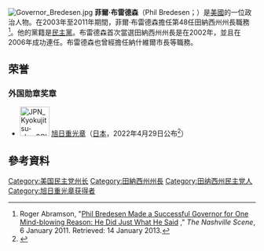 [[File:Governor_Bredesen.jpg|thumb]]
'''菲爾·布雷德森'''（Phil Bredesen；{{bd|1943年|11月21日}}）是[[美國|美國]]的一位政治人物。在2003年至2011年期間，菲爾·布雷德森擔任第48任田納西州州長職務<ref name=abramson>Roger Abramson, "[http://www.nashvillescene.com/nashville/phil-bredesen-made-a-successful-governor-for-one-mind-blowing-reason-he-did-just-what-he-said/Content?oid=2138062 Phil Bredesen Made a Successful Governor for One Mind-blowing Reason: He Did Just What He Said] {{Wayback|url=http://www.nashvillescene.com/nashville/phil-bredesen-made-a-successful-governor-for-one-mind-blowing-reason-he-did-just-what-he-said/Content?oid=2138062 |date=20160303221656 }}," ''The Nashville Scene'', 6 January 2011.  Retrieved: 14 January 2013.</ref>。他的黨籍是[[民主黨_(美國)|民主黨]]。布雷德森首次當選田納西州州長是在2002年，並且在2006年成功連任。布雷德森也曾經擔任納什維爾市長等職務。

==荣誉==
===外国勋章奖章===
* [[File:JPN_Kyokujitsu-sho_2Class_BAR.svg|60px]] [[旭日章|旭日重光章]]（[[日本|日本]]，2022年4月29日公布<ref>{{ja}}{{cite web |url=https://www.mofa.go.jp/mofaj/files/100337859.pdf |title=令和4年春の外国人叙勲受章者名簿 |publisher=[[内阁府|内阁府]] |date=2022-04-29 |accessdate=2022-05-05 |archive-date=2022-04-29 |archive-url=https://web.archive.org/web/20220429160051/https://www.mofa.go.jp/mofaj/files/100337859.pdf |dead-url=no }}</ref>）

== 參考資料 ==
{{reflist}}

[[Category:美国民主党州长|Category:美国民主党州长]]
[[Category:田納西州州長|Category:田納西州州長]]
[[Category:田纳西州民主党人|Category:田纳西州民主党人]]
[[Category:旭日重光章获得者|Category:旭日重光章获得者]]